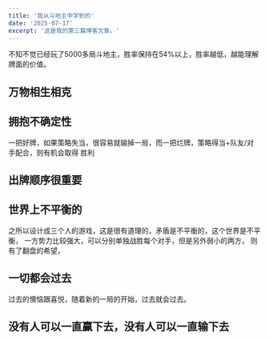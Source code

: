 ```yaml
---
title: '我从斗地主中学到的'
date: '2025-07-17'
excerpt: '这是我的第三篇博客文章。'
---
```


不知不觉已经玩了5000多局斗地主，胜率保持在54%以上，胜率越低，越能理解牌面的价值。
## 万物相生相克


## 拥抱不确定性
一把好牌，如果策略失当，很容易就输掉一局，而一把烂牌，策略得当+队友/对手配合，则有机会取得
胜利

## 出牌顺序很重要

## 世界上不平衡的
之所以设计成三个人的游戏，这是很有道理的，矛盾是不平衡的，这个世界是不平衡，
一方势力比较强大，可以分别单独战胜每个对手，但是另外弱小的两方，
则有了翻盘的希望，

## 一切都会过去
过去的懊恼跟喜悦，随着新的一局的开始，过去就会过去。

## 没有人可以一直赢下去，没有人可以一直输下去